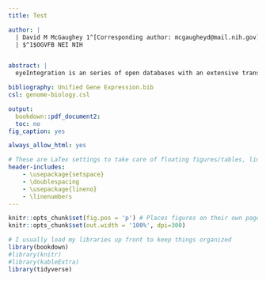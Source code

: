 ```yaml
---
title: Test

author: |
  | David M McGaughey 1^[Corresponding author: mcgaugheyd@mail.nih.gov] $^1$, John M Bryan $^1$
  | $^1$OGVFB NEI NIH


abstract: |
  eyeIntegration is an series of open databases with an extensive transcriptomic database containing over 30 GTEx human body tissues as well as major components of the eye: retina, RPE, RPE-choroid, and cornea. eyeIntegration also holds two WGCNA networks for retina and RPE-choroid. areWeb application con 

bibliography: Unified Gene Expression.bib
csl: genome-biology.csl

output:
  bookdown::pdf_document2:
  toc: no
fig_caption: yes

always_allow_html: yes

# These are LaTex settings to take care of floating figures/tables, line spacing, etc
header-includes:
    - \usepackage{setspace}
    - \doublespacing
    - \usepackage{lineno}
    - \linenumbers
---
```



```r
knitr::opts_chunk$set(fig.pos = 'p') # Places figures on their own pages
knitr::opts_chunk$set(out.width = '100%', dpi=300)

# I usually load my libraries up front to keep things organized
library(bookdown)
#library(knitr)
#library(kableExtra)
library(tidyverse)

```